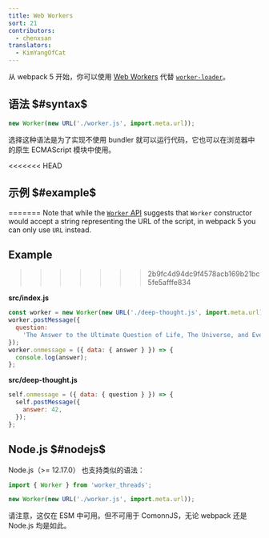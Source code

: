 ```yaml
---
title: Web Workers
sort: 21
contributors:
  - chenxsan
translators:
  - KimYangOfCat
---
```


从 webpack 5 开始，你可以使用 [Web Workers](https://developer.mozilla.org/en-US/docs/Web/API/Web_Workers_API/Using_web_workers) 代替 [`worker-loader`](https://github.com/webpack-contrib/worker-loader)。

## 语法 $#syntax$

```js
new Worker(new URL('./worker.js', import.meta.url));
```

选择这种语法是为了实现不使用 bundler 就可以运行代码，它也可以在浏览器中的原生 ECMAScript 模块中使用。

<<<<<<< HEAD
## 示例 $#example$
=======
Note that while the [`Worker` API](https://developer.mozilla.org/en-US/docs/Web/API/Worker/Worker) suggests that `Worker` constructor would accept a string representing the URL of the script, in webpack 5 you can only use `URL` instead.

## Example
>>>>>>> 2b9fc4d94dc9f4578acb169b21bc5fe5afffe834

**src/index.js**

```js
const worker = new Worker(new URL('./deep-thought.js', import.meta.url));
worker.postMessage({
  question:
    'The Answer to the Ultimate Question of Life, The Universe, and Everything.',
});
worker.onmessage = ({ data: { answer } }) => {
  console.log(answer);
};
```

**src/deep-thought.js**

```js
self.onmessage = ({ data: { question } }) => {
  self.postMessage({
    answer: 42,
  });
};
```

## Node.js $#nodejs$

Node.js（>= 12.17.0） 也支持类似的语法：

```js
import { Worker } from 'worker_threads';

new Worker(new URL('./worker.js', import.meta.url));
```

请注意，这仅在 ESM 中可用。但不可用于 ComonnJS，无论 webpack 还是 Node.js 均是如此。
